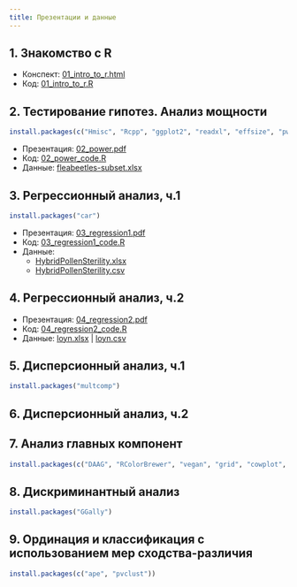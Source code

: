 ```yaml
---
title: Презентации и данные
---
```


## 1. Знакомство с R 

- Конспект: [01_intro_to_r.html](01_intro_to_r.html)
- Код: [01_intro_to_r.R](01_intro_to_r.R)

## 2. Тестирование гипотез. Анализ мощности

```r
install.packages(c("Hmisc", "Rcpp", "ggplot2", "readxl", "effsize", "pwr"))
```

- Презентация: [02_power.pdf](02_power.pdf)
- Код: [02_power_code.R](02_power_code.R)
- Данные: [fleabeetles-subset.xlsx](data/fleabeetles-subset.xlsx)

## 3. Регрессионный анализ, ч.1

```r
install.packages("car")
```

- Презентация: [03_regression1.pdf](03_regression1.pdf)
- Код: [03_regression1_code.R](03_regression1_code.R)
- Данные: 
    - [HybridPollenSterility.xlsx](data/HybridPollenSterility.xlsx)
    - [HybridPollenSterility.csv](data/HybridPollenSterility.csv)

## 4. Регрессионный анализ, ч.2

- Презентация: [04_regression2.pdf](04_regression2.pdf)
- Код: [04_regression2_code.R](04_regression2_code.R)
- Данные: [loyn.xlsx](data/loyn.xlsx) | [loyn.csv](data/loyn.csv)

## 5. Дисперсионный анализ, ч.1 

```r
install.packages("multcomp")
```

<!-- - Презентация: [05_anova1.pdf](05_anova1.pdf) -->
<!-- - Код: [05_anova1_code.R](05_anova1_code.R) -->
<!-- - Данные: [sleep.xlsx](data/sleep.xlsx) | [sleep.csv](data/sleep.csv) -->

## 6. Дисперсионный анализ, ч.2

<!-- - Презентация: [06_anova2.pdf](06_anova2.pdf) -->
<!-- - Код: [06_anova2_code.R](06_anova2_code.R) -->
<!-- - Данные: [eysenck.csv](data/eysenck.csv) -->

## 7. Анализ главных компонент

```r
install.packages(c("DAAG", "RColorBrewer", "vegan", "grid", "cowplot", "HSAUR", "ggrepel"))
```

<!-- - Презентация: [07_pca.pdf](07_pca.pdf) -->
<!-- - Код: [07_pca_code.R](07_pca_code.R) -->

## 8. Дискриминантный анализ 

```r
install.packages("GGally")
```

<!-- - Презентация: [08_da.pdf](08_da.pdf) -->
<!-- - Код: -->
<!--     + [код R](08_da_code.R) -->
<!--     + [BoxMTest.R](BoxMTest.R) -->

## 9. Ординация и классификация с использованием мер сходства-различия

```r
install.packages(c("ape", "pvclust"))
```

<!-- - Презентация: [09_dist.pdf](09_dist.pdf) -->
<!-- - Код: [09_dist_code.R](09_dist_code.R) -->
